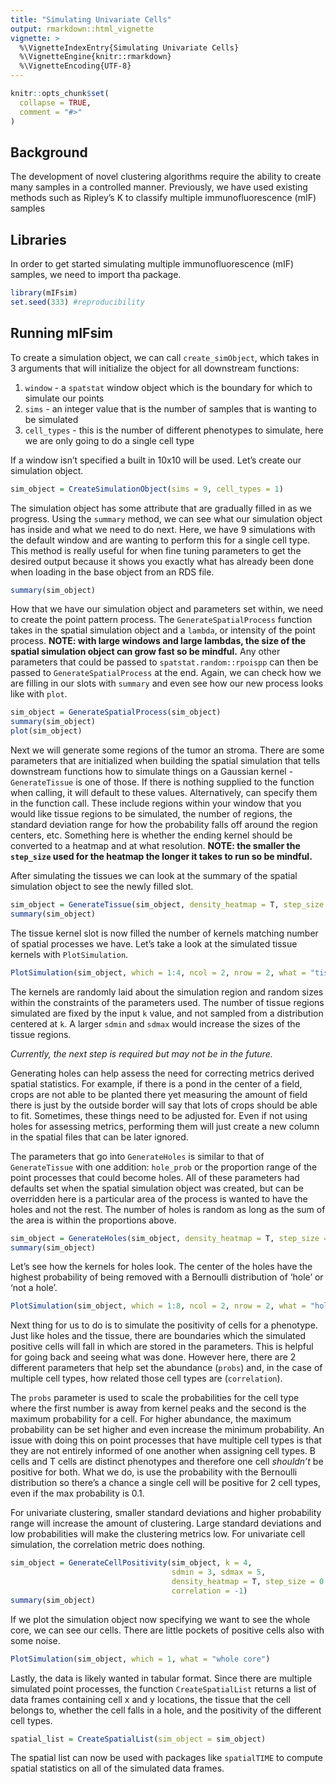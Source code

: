```yaml
---
title: "Simulating Univariate Cells"
output: rmarkdown::html_vignette
vignette: >
  %\VignetteIndexEntry{Simulating Univariate Cells}
  %\VignetteEngine{knitr::rmarkdown}
  %\VignetteEncoding{UTF-8}
---
```


```r
knitr::opts_chunk$set(
  collapse = TRUE,
  comment = "#>"
)
```

## Background

The development of novel clustering algorithms require the ability to create many samples in a controlled manner. Previously, we have used existing methods such as Ripley's K to classify multiple immunofluorescence (mIF) samples

## Libraries

In order to get started simulating multiple immunofluorescence (mIF) samples, we need to import tha package.

```r
library(mIFsim)
set.seed(333) #reproducibility
```

## Running mIFsim

To create a simulation object, we can call `create_simObject`, which takes in 3 arguments that will initialize the object for all downstream functions:

1. `window` - a `spatstat` window object which is the boundary for which to simulate our points
2. `sims` - an integer value that is the number of samples that is wanting to be simulated
3. `cell_types` - this is the number of different phenotypes to simulate, here we are only going to do a single cell type

If a window isn't specified a built in 10x10 will be used. Let's create our simulation object.

```r
sim_object = CreateSimulationObject(sims = 9, cell_types = 1)
```

The simulation object has some attribute that are gradually filled in as we progress. Using the `summary` method, we can see what our simulation object has inside and what we need to do next. Here, we have 9 simulations with the default window and are wanting to perform this for a single cell type. This method is really useful for when fine tuning parameters to get the desired output because it shows you exactly what has already been done when loading in the base object from an RDS file.

```r
summary(sim_object)
```

How that we have our simulation object and parameters set within, we need to create the point pattern process. The `GenerateSpatialProcess` function takes in the spatial simulation object and a `lambda`, or intensity of the point process. **NOTE: with large windows and large lambdas, the size of the spatial simulation object can grow fast so be mindful.** Any other parameters that could be passed to `spatstat.random::rpoispp` can then be passed to `GenerateSpatialProcess` at the end. Again, we can check how we are filling in our slots with `summary` and even see how our new process looks like with `plot`.

```r
sim_object = GenerateSpatialProcess(sim_object)
summary(sim_object)
plot(sim_object)
```

Next we will generate some regions of the tumor an stroma. There are some parameters that are initialized when building the spatial simulation that tells downstream functions how to simulate things on a Gaussian kernel - `GenerateTissue` is one of those. If there is nothing supplied to the function when calling, it will default to these values. Alternatively, can specify them in the function call. These include regions within your window that you would like tissue regions to be simulated, the number of regions, the standard deviation range for how the probability falls off around the region centers, etc. Something here is whether the ending kernel should be converted to a heatmap and at what resolution. **NOTE: the smaller the `step_size` used for the heatmap the longer it takes to run so be mindful.** 

After simulating the tissues we can look at the summary of the spatial simulation object to see the newly filled slot.

```r
sim_object = GenerateTissue(sim_object, density_heatmap = T, step_size = 0.1, cores = 1)
summary(sim_object)
```

The tissue kernel slot is now filled the number of kernels matching number of spatial processes we have. Let's take a look at the simulated tissue kernels with `PlotSimulation`.

```r
PlotSimulation(sim_object, which = 1:4, ncol = 2, nrow = 2, what = "tissue heatmap")
```

The kernels are randomly laid about the simulation region and random sizes within the constraints of the parameters used. The number of tissue regions simulated are fixed by the input `k` value, and not sampled from a distribution centered at `k`. A larger `sdmin` and `sdmax` would increase the sizes of the tissue regions. 

*Currently, the next step is required but may not be in the future.*

Generating holes can help assess the need for correcting metrics derived spatial statistics. For example, if there is a pond in the center of a field, crops are not able to be planted there yet measuring the amount of field there is just by the outside border will say that lots of crops should be able to fit. Sometimes, these things need to be adjusted for. Even if not using holes for assessing metrics, performing them will just create a new column in the spatial files that can be later ignored.

The parameters that go into `GenerateHoles` is similar to that of `GenerateTissue` with one addition: `hole_prob` or the proportion range of the point processes that could become holes. All of these parameters had defaults set when the spatial simulation object was created, but can be overridden here is a particular area of the process is wanted to have the holes and not the rest. The number of holes is random as long as the sum of the area is within the proportions above. 

```r
sim_object = GenerateHoles(sim_object, density_heatmap = T, step_size = 0.1, cores = 1)
summary(sim_object)
```

Let's see how the kernels for holes look. The center of the holes have the highest probability of being removed with a Bernoulli distribution of 'hole' or 'not a hole'. 

```r
PlotSimulation(sim_object, which = 1:8, ncol = 2, nrow = 2, what = "hole heatmap")
```

Next thing for us to do is to simulate the positivity of cells for a phenotype. Just like holes and the tissue, there are boundaries which the simulated positive cells will fall in which are stored in the parameters. This is helpful for going back and seeing what was done. However here, there are 2 different parameters that help set the abundance (`probs`) and, in the case of multiple cell types, how related those cell types are (`correlation`). 

The `probs` parameter is used to scale the probabilities for the cell type where the first number is away from kernel peaks and the second is the maximum probability for a cell. For higher abundance, the maximum probability can be set higher and even increase the minimum probability. An issue with doing this on point processes that have multiple cell types is that they are not entirely informed of one another when assigning cell types. B cells and T cells are distinct phenotypes and therefore one cell *shouldn't* be positive for both. What we do, is use the probability with the Bernoulli distribution so there's a chance a single cell will be positive for 2 cell types, even if the max probability is 0.1.

For univariate clustering, smaller standard deviations and higher probability range will increase the amount of clustering. Large standard deviations and low probabilities will make the clustering metrics low. For univariate cell simulation, the correlation metric does nothing.

```r
sim_object = GenerateCellPositivity(sim_object, k = 4,
                                    sdmin = 3, sdmax = 5,
                                    density_heatmap = T, step_size = 0.1, cores = 1, probs = c(0.0, 0.1),
                                    correlation = -1)
summary(sim_object)
```

If we plot the simulation object now specifying we want to see the whole core, we can see our cells. There are little pockets of positive cells also with some noise.

```r
PlotSimulation(sim_object, which = 1, what = "whole core")
```

Lastly, the data is likely wanted in tabular format. Since there are multiple simulated point processes, the function `CreateSpatialList` returns a list of data frames containing cell x and y locations, the tissue that the cell belongs to, whether the cell falls in a hole, and the positivity of the different cell types.

```r
spatial_list = CreateSpatialList(sim_object = sim_object)
```

The spatial list can now be used with packages like `spatialTIME` to compute spatial statistics on all of the simulated data frames. 
